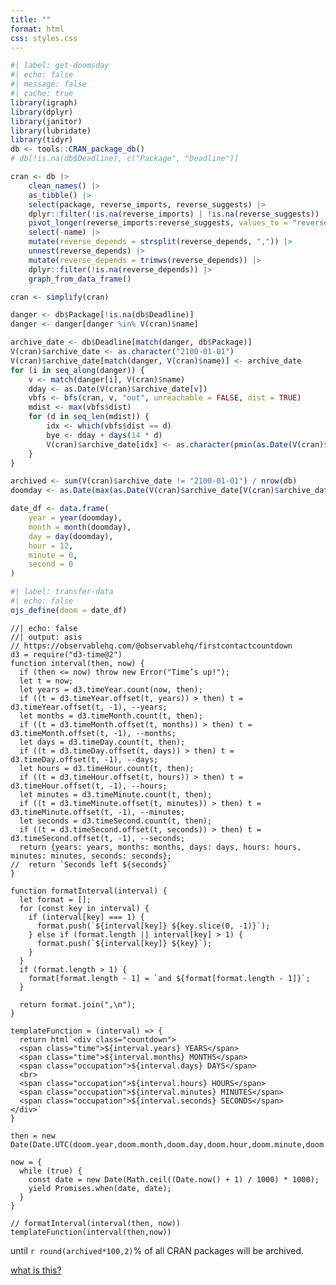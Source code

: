 ```yaml
---
title: ""
format: html
css: styles.css
---
```


```r
#| label: get-doomsday
#| echo: false
#| message: false
#| cache: true
library(igraph)
library(dplyr)
library(janitor)
library(lubridate)
library(tidyr)
db <- tools::CRAN_package_db()
# db[!is.na(db$Deadline), c("Package", "Deadline")]

cran <- db |>
    clean_names() |>
    as_tibble() |>
    select(package, reverse_imports, reverse_suggests) |>
    dplyr::filter(!is.na(reverse_imports) | !is.na(reverse_suggests)) |>
    pivot_longer(reverse_imports:reverse_suggests, values_to = "reverse_depends") |>
    select(-name) |>
    mutate(reverse_depends = strsplit(reverse_depends, ",")) |>
    unnest(reverse_depends) |>
    mutate(reverse_depends = trimws(reverse_depends)) |>
    dplyr::filter(!is.na(reverse_depends)) |>
    graph_from_data_frame()

cran <- simplify(cran)

danger <- db$Package[!is.na(db$Deadline)]
danger <- danger[danger %in% V(cran)$name]

archive_date <- db$Deadline[match(danger, db$Package)]
V(cran)$archive_date <- as.character("2100-01-01")
V(cran)$archive_date[match(danger, V(cran)$name)] <- archive_date
for (i in seq_along(danger)) {
    v <- match(danger[i], V(cran)$name)
    dday <- as.Date(V(cran)$archive_date[v])
    vbfs <- bfs(cran, v, "out", unreachable = FALSE, dist = TRUE)
    mdist <- max(vbfs$dist)
    for (d in seq_len(mdist)) {
        idx <- which(vbfs$dist == d)
        bye <- dday + days(14 * d)
        V(cran)$archive_date[idx] <- as.character(pmin(as.Date(V(cran)$archive_date[idx]), bye, na.rm = TRUE))
    }
}

archived <- sum(V(cran)$archive_date != "2100-01-01") / nrow(db)
doomday <- as.Date(max(as.Date(V(cran)$archive_date[V(cran)$archive_date != "2100-01-01"])))

date_df <- data.frame(
    year = year(doomday),
    month = month(doomday),
    day = day(doomday),
    hour = 12,
    minute = 0,
    second = 0
)
```
```r
#| label: transfer-data
#| echo: false
ojs_define(doom = date_df)
```

::::{.vertical-center}
::::{.frame}

```ojs
//| echo: false
//| output: asis
// https://observablehq.com/@observablehq/firstcontactcountdown
d3 = require("d3-time@2")
function interval(then, now) {
  if (then <= now) throw new Error("Time’s up!");
  let t = now;
  let years = d3.timeYear.count(now, then);
  if ((t = d3.timeYear.offset(t, years)) > then) t = d3.timeYear.offset(t, -1), --years;
  let months = d3.timeMonth.count(t, then);
  if ((t = d3.timeMonth.offset(t, months)) > then) t = d3.timeMonth.offset(t, -1), --months;
  let days = d3.timeDay.count(t, then);
  if ((t = d3.timeDay.offset(t, days)) > then) t = d3.timeDay.offset(t, -1), --days;
  let hours = d3.timeHour.count(t, then);
  if ((t = d3.timeHour.offset(t, hours)) > then) t = d3.timeHour.offset(t, -1), --hours;
  let minutes = d3.timeMinute.count(t, then);
  if ((t = d3.timeMinute.offset(t, minutes)) > then) t = d3.timeMinute.offset(t, -1), --minutes;
  let seconds = d3.timeSecond.count(t, then);
  if ((t = d3.timeSecond.offset(t, seconds)) > then) t = d3.timeSecond.offset(t, -1), --seconds;
  return {years: years, months: months, days: days, hours: hours, minutes: minutes, seconds: seconds};
//  return `Seconds left ${seconds}`
}

function formatInterval(interval) {
  let format = [];
  for (const key in interval) {
    if (interval[key] === 1) {
      format.push(`${interval[key]} ${key.slice(0, -1)}`);
    } else if (format.length || interval[key] > 1) {
      format.push(`${interval[key]} ${key}`);
    }
  }
  if (format.length > 1) {
    format[format.length - 1] = `and ${format[format.length - 1]}`;
  }

  return format.join(",\n");
}

templateFunction = (interval) => {
  return html`<div class="countdown">
  <span class="time">${interval.years} YEARS</span>
  <span class="time">${interval.months} MONTHS</span>
  <span class="occupation">${interval.days} DAYS</span>
  <br>
  <span class="occupation">${interval.hours} HOURS</span>
  <span class="occupation">${interval.minutes} MINUTES</span>
  <span class="occupation">${interval.seconds} SECONDS</span>
</div>`
}

then = new Date(Date.UTC(doom.year,doom.month,doom.day,doom.hour,doom.minute,doom.second))

now = {
  while (true) {
    const date = new Date(Math.ceil((Date.now() + 1) / 1000) * 1000);
    yield Promises.when(date, date);
  }
}

// formatInterval(interval(then, now))
templateFunction(interval(then,now))
```

:::{.large}
until `r round(archived*100,2)`% of all CRAN packages will be archived.
:::

::::
:::{.right}
[what is this?](explain.html)
:::
::::

